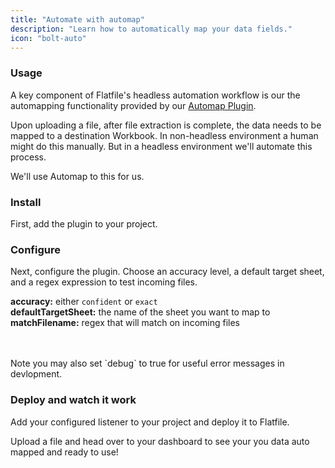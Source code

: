 ```yaml
---
title: "Automate with automap"
description: "Learn how to automatically map your data fields."
icon: "bolt-auto"
---
```


### Usage

A key component of Flatfile's headless automation workflow is our the automapping functionality provided by our [Automap Plugin](../plugins/automations/automap).

Upon uploading a file, after file extraction is complete, the data needs to be mapped to a destination Workbook. In non-headless environment a human might do this manually. But in a headless environment we'll automate this process.

We'll use Automap to this for us.

### Install

First, add the plugin to your project.

<Snippet file="guides/automap/block1.mdx" />

### Configure

Next, configure the plugin. Choose an accuracy level, a default target sheet, and a regex expression to test incoming files.

**accuracy:** either `confident` or `exact` \
**defaultTargetSheet:** the name of the sheet you want to map to \
**matchFilename:** regex that will match on incoming files

<Snippet file="guides/automap/block2.mdx" />
<br></br>
<Note>
  Note you may also set `debug` to true for useful error messages in devlopment.
</Note>

### Deploy and watch it work

Add your configured listener to your project and deploy it to Flatfile.

<Snippet file="guides/automap/block3.mdx" />

Upload a file and head over to your dashboard to see your you data auto mapped and ready to use!
